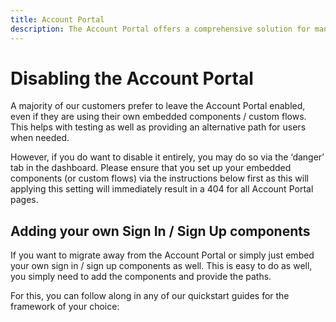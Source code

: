 ```yaml
---
title: Account Portal
description: The Account Portal offers a comprehensive solution for managing user authentication and profile management in your web application and is the fastest way to add Clerk's authentication to your application with minimal code required.
---
```



# Disabling the Account Portal

A majority of our customers prefer to leave the Account Portal enabled, even if they are using their own embedded components / custom flows. This helps with testing as well as providing an alternative path for users when needed.

However, if you do want to disable it entirely, you may do so via the ‘danger’ tab in the dashboard. Please ensure that you set up your embedded components (or custom flows) via the instructions below first as this will applying this setting will immediately result in a 404 for all Account Portal pages.

## Adding your own Sign In / Sign Up components

If you want to migrate away from the Account Portal or simply just embed your own sign in / sign up components as well. This is easy to do as well, you simply need to add the components and provide the paths. 

For this, you can follow along in any of our quickstart guides for the framework of your choice:


<div className="container my-4 min-w-full">
  <div className="grid xl:grid-cols-3 xl:grid-rows-2 md:grid-cols-2 md:grid-rows-3 justify-center gap-x-7">
    <FrameworkCards
      title="Next.js"
      description="Learn how to use Clerk to quickly and easily add secure authentication and user management to your Next.js application."
      link="/docs/quickstarts/nextjs"
      cta="Get Started"
      icon="/docs/images/logos/nextjs.svg"
      iconWidth="40"
    />
    <FrameworkCards
      title="React"
      description="Learn how to use Clerk to quickly and easily add secure authentication and user management to your React application."
      link="/docs/quickstarts/react"
      cta="Get Started"
      icon="/docs/images/logos/react.svg"
    />
    <FrameworkCards
      title="Remix"
      description="Learn how to use Clerk to quickly and easily add secure authentication and user management to your Remix application."
      link="/docs/quickstarts/remix"
      cta="Get Started"
      icon="/docs/images/logos/remix.svg"
    />
    <FrameworkCards
      title="Expo"
      description="Learn how to use Clerk to add secure authentication and user management to your Expo application using custom flows."
      link="/docs/quickstarts/expo"
      cta="Get Started"
      icon="/docs/images/logos/expo.svg"
    />
    <FrameworkCards
      title="RedwoodJS"
      description="Learn how to use Clerk to add secure authentication and user management to your RedwoodJS application"
      link="/docs/quickstarts/redwood"
      cta="Get Started"
      icon="/docs/images/logos/redwood.svg"
    />
  </div>
</div>
